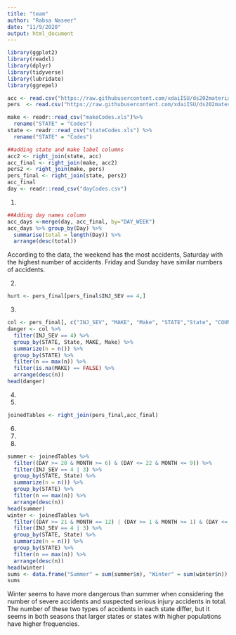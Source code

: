 ```yaml
---
title: "team"
author: "Rabsa Naseer"
date: "11/9/2020"
output: html_document
---
```


```r
library(ggplot2)
library(readxl)
library(dplyr)
library(tidyverse)
library(lubridate)
library(ggrepel)

acc <- read.csv("https://raw.githubusercontent.com/xdaiISU/ds202materials/master/hwlabs/fars2017/accident.csv", stringsAsFactors = FALSE)
pers  <- read.csv("https://raw.githubusercontent.com/xdaiISU/ds202materials/master/hwlabs/fars2017/person.csv", stringsAsFactors = FALSE)
```

```r
make <- readr::read_csv("makeCodes.xls")%>%
  rename("STATE" = "Codes")
state <- readr::read_csv("stateCodes.xls") %>%
  rename("STATE" = "Codes")

##adding state and make label columns
acc2 <- right_join(state, acc)
acc_final <- right_join(make, acc2)
pers2 <- right_join(make, pers)
pers_final <- right_join(state, pers2)
acc_final
day <- readr::read_csv("dayCodes.csv")

```

1.
```r
##Adding day names column
acc_days <-merge(day, acc_final, by="DAY_WEEK")
acc_days %>% group_by(Day) %>% 
  summarise(total = length(Day)) %>%
  arrange(desc(total))
```
According to the data, the weekend has the most accidents, Saturday with the highest number of accidents. Friday and Sunday have similar numbers of accidents.

2.
```r
hurt <- pers_final[pers_final$INJ_SEV == 4,]
```

3.
```r
col <- pers_final[, c("INJ_SEV", "MAKE", "Make", "STATE","State", "COUNTY")]
danger <- col %>%
  filter(INJ_SEV == 4) %>%
  group_by(STATE, State, MAKE, Make) %>%
  summarize(n = n()) %>%
  group_by(STATE) %>%
  filter(n == max(n)) %>%
  filter(is.na(MAKE) == FALSE) %>%
  arrange(desc(n))
head(danger)
```

4.

5.
```r
joinedTables <- right_join(pers_final,acc_final)
```


6.

7.

8.
```r
summer <- joinedTables %>%
  filter((DAY >= 20 & MONTH >= 6) & (DAY <= 22 & MONTH <= 9)) %>%
  filter(INJ_SEV == 4 | 3) %>%
  group_by(STATE, State) %>%
  summarize(n = n()) %>%
  group_by(STATE) %>%
  filter(n == max(n)) %>%
  arrange(desc(n))
head(summer)
winter <- joinedTables %>%
  filter((DAY >= 21 & MONTH == 12) | (DAY >= 1 & MONTH >= 1) & (DAY <= 1 & MONTH <= 3)) %>%
  filter(INJ_SEV == 4 | 3) %>%
  group_by(STATE, State) %>%
  summarize(n = n()) %>%
  group_by(STATE) %>%
  filter(n == max(n)) %>%
  arrange(desc(n))
head(winter)
sums <- data.frame("Summer" = sum(summer$n), "Winter" = sum(winter$n))
sums
```
Winter seems to have more dangerous than summer when considering the number of severe accidents and suspected serious injury accidents in total. The number of these two types of accidents in each state differ, but it seems in both seasons that larger states or states with higher populations have higher frequencies.
